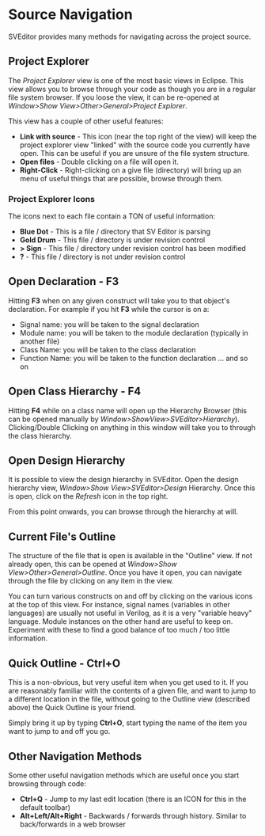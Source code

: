 = Source Navigation =

SVEditor provides many methods for navigating across the project source.

== Project Explorer ==

The ''Project Explorer'' view is one of the most basic views in Eclipse.  This view allows you to browse through your code as though you are in a regular file system browser.  If you loose the view, it can be re-opened at ''Window>Show View>Other>General>Project Explorer''.

This view has a couple of other useful features:
* '''Link with source''' - This icon (near the top right of the view) will keep the project explorer view "linked" with the source code you currently have open.  This can be useful if you are unsure of the file system structure.
* '''Open files''' - Double clicking on a file will open it.
* '''Right-Click''' - Right-clicking on a give file (directory) will bring up an menu of useful things that are possible, browse through them.

=== Project Explorer Icons ===

The icons next to each file contain a TON of useful information:

* '''Blue Dot''' - This is a file / directory that SV Editor is parsing
* '''Gold Drum''' - This file / directory is under revision control
* ''' > Sign ''' - This file / directory under revision control has been modified
* ''' ? ''' - This file / directory is not under revision control  

== Open Declaration - F3 ==

Hitting '''F3''' when on any given construct will take you to that object's declaration.  For example if you hit '''F3''' while the cursor is on a:
* Signal name: you will be taken to the signal declaration
* Module name: you will be taken to the module declaration (typically in another file)
* Class Name: you will be taken to the class declaration
* Function Name: you will be taken to the function declaration ... and so on

== Open Class Hierarchy - F4 ==

Hitting '''F4''' while on a class name will open up the Hierarchy Browser (this can be opened manually by ''Window>ShowView>SVEditor>Hierarchy'').  Clicking/Double Clicking on anything in this window will take you to through the class hierarchy.

== Open Design Hierarchy ==

It is possible to view the design hierarchy in SVEditor.  Open the design hierarchy view, ''Window>Show View>SVEditor>Design'' Hierarchy.  Once this is open, click on the ''Refresh'' icon in the top right.

From this point onwards, you can browse through the hierarchy at will.

== Current File's Outline ==

The structure of the file that is open is available in the "Outline" view.  If not already open, this can be opened at ''Window>Show View>Other>General>Outline''.  Once you have it open, you can navigate through the file by clicking on any item in the view. 

You can turn various constructs on and off by clicking on the various icons at the top of this view.  For instance, signal names (variables in other languages) are usually not useful in Verilog, as it is a very "variable heavy" language.  Module instances on the other hand are useful to keep on.  Experiment with these to find a good balance of too much / too little information.

== Quick Outline - Ctrl+O ==

This is a non-obvious, but very useful item when you get used to it.  If you are reasonably familiar with the contents of a given file, and want to jump to a different location in the file, without going to the Outline view (described above) the Quick Outline is your friend.

Simply bring it up by typing '''Ctrl+O''', start typing the name of the item you want to jump to and off you go.

== Other Navigation Methods ==

Some other useful navigation methods which are useful once you start browsing through code:
* '''Ctrl+Q''' - Jump to my last edit location (there is an ICON for this in the default toolbar)
* '''Alt+Left/Alt+Right''' - Backwards / forwards through history.  Similar to back/forwards in a web browser

